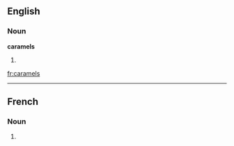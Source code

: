 ==English==
===Noun===
'''caramels'''
# {{plural of|[[caramel]]}}

[[fr:caramels]]

----
==French==

===Noun===
{{infl|fr|plural}} {{m|p}}

# {{plural of|caramel|lang=French}}


{{rfc-auto}}